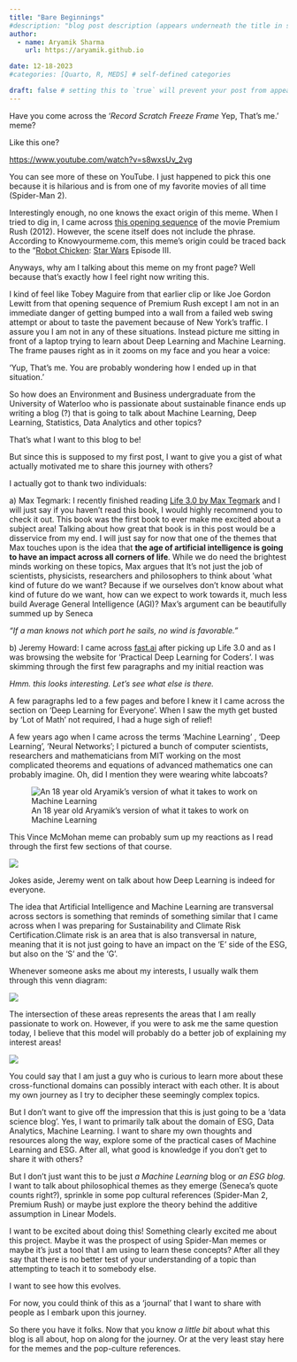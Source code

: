 ```yaml
---
title: "Bare Beginnings"
#description: "blog post description (appears underneath the title in smaller text) which is included on the listing page"
author:
  - name: Aryamik Sharma
    url: https://aryamik.github.io

date: 12-18-2023
#categories: [Quarto, R, MEDS] # self-defined categories

draft: false # setting this to `true` will prevent your post from appearing on your listing page until you're ready!
---
```


Have you come across the '*Record Scratch* *Freeze Frame* Yep, That's me.' meme?

Like this one?

<https://www.youtube.com/watch?v=s8wxsUv_2vg>

You can see more of these on YouTube. I just happened to pick this one because it is hilarious and is from one of my favorite movies of all time (Spider-Man 2).

Interestingly enough, no one knows the exact origin of this meme. When I tried to dig in, I came across [this opening sequence](https://www.youtube.com/watch?v=Qrwp_XkxJU8) of the movie Premium Rush (2012). However, the scene itself does not include the phrase. According to Knowyourmeme.com, this meme's origin could be traced back to the "[Robot Chicken](https://knowyourmeme.com/memes/subcultures/robot-chicken): [Star Wars](https://knowyourmeme.com/memes/subcultures/star-wars) Episode III.

Anyways, why am I talking about this meme on my front page? Well because that's exactly how I feel right now writing this.

I kind of feel like Tobey Maguire from that earlier clip or like Joe Gordon Lewitt from that opening sequence of Premium Rush except I am not in an immediate danger of getting bumped into a wall from a failed web swing attempt or about to taste the pavement because of New York's traffic. I assure you I am not in any of these situations. Instead picture me sitting in front of a laptop trying to learn about Deep Learning and Machine Learning. The frame pauses right as in it zooms on my face and you hear a voice:

'Yup, That's me. You are probably wondering how I ended up in that situation.'

So how does an Environment and Business undergraduate from the University of Waterloo who is passionate about sustainable finance ends up writing a blog (?) that is going to talk about Machine Learning, Deep Learning, Statistics, Data Analytics and other topics?

That's what I want to this blog to be!

But since this is supposed to my first post, I want to give you a gist of what actually motivated me to share this journey with others?

I actually got to thank two individuals:

a\) Max Tegmark: I recently finished reading [Life 3.0 by Max Tegmark](https://www.goodreads.com/book/show/34272565-life-3-0?from_search=true&from_srp=true&qid=fZlgPWioK1&rank=1) and I will just say if you haven't read this book, I would highly recommend you to check it out. This book was the first book to ever make me excited about a subject area! Talking about how great that book is in this post would be a disservice from my end. I will just say for now that one of the themes that Max touches upon is the idea that **the age of artificial intelligence is going to have an impact across all corners of life**. While we do need the brightest minds working on these topics, Max argues that It's not just the job of scientists, physicists, researchers and philosophers to think about 'what kind of future do we want? Because if we ourselves don't know about what kind of future do we want, how can we expect to work towards it, much less build Average General Intelligence (AGI)? Max's argument can be beautifully summed up by Seneca

*"If a man knows not which port he sails, no wind is favorable."*

b\) Jeremy Howard: I came across [fast.ai](https://www.fast.ai/) after picking up Life 3.0 and as I was browsing the website for 'Practical Deep Learning for Coders'. I was skimming through the first few paragraphs and my initial reaction was

*Hmm. this looks interesting. Let's see what else is there.*

A few paragraphs led to a few pages and before I knew it I came across the section on 'Deep Learning for Everyone'. When I saw the myth get busted by 'Lot of Math' not required, I had a huge sigh of relief!

A few years ago when I came across the terms 'Machine Learning' , 'Deep Learning', 'Neural Networks'; I pictured a bunch of computer scientists, researchers and mathematicians from MIT working on the most complicated theorems and equations of advanced mathematics one can probably imagine. Oh, did I mention they were wearing white labcoats?

![An 18 year old Aryamik's version of what it takes to work on Machine Learning](images/national-cancer-institute-kCXvthZgtvA-unsplash.jpg){fig-align="center"}

This Vince McMohan meme can probably sum up my reactions as I read through the first few sections of that course.

![](images/Screenshot%20from%202023-12-18%2019-14-00.png){fig-align="center"}

Jokes aside, Jeremy went on talk about how Deep Learning is indeed for everyone.

The idea that Artificial Intelligence and Machine Learning are transversal across sectors is something that reminds of something similar that I came across when I was preparing for Sustainability and Climate Risk Certification.Climate risk is an area that is also transversal in nature, meaning that it is not just going to have an impact on the 'E' side of the ESG, but also on the 'S' and the 'G'.

Whenever someone asks me about my interests, I usually walk them through this venn diagram:

![](images/Screenshot from 2023-12-18 23-14-19.png){fig-align="center"}

The intersection of these areas represents the areas that I am really passionate to work on. However, if you were to ask me the same question today, I believe that this model will probably do a better job of explaining my interest areas!

![](images/Screenshot from 2023-12-18 23-12-27.png){fig-align="center"}

You could say that I am just a guy who is curious to learn more about these cross-functional domains can possibly interact with each other. It is about my own journey as I try to decipher these seemingly complex topics.

But I don't want to give off the impression that this is just going to be a 'data science blog'. Yes, I want to primarily talk about the domain of ESG, Data Analytics, Machine Learning. I want to share my own thoughts and resources along the way, explore some of the practical cases of Machine Learning and ESG. After all, what good is knowledge if you don't get to share it with others?

But I don't just want this to be just *a Machine Learning* blog or *an ESG blog.* I want to talk about philosophical themes as they emerge (Seneca's quote counts right?), sprinkle in some pop cultural references (Spider-Man 2, Premium Rush) or maybe just explore the theory behind the additive assumption in Linear Models.

I want to be excited about doing this! Something clearly excited me about this project. Maybe it was the prospect of using Spider-Man memes or maybe it's just a tool that I am using to learn these concepts? After all they say that there is no better test of your understanding of a topic than attempting to teach it to somebody else.

I want to see how this evolves.

For now, you could think of this as a 'journal' that I want to share with people as I embark upon this journey.

So there you have it folks. Now that you know *a little bit* about what this blog is all about, hop on along for the journey. Or at the very least stay here for the memes and the pop-culture references.
